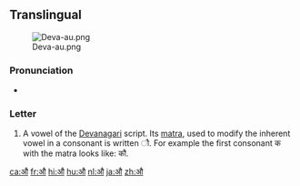 {{Devanagari character info|hex=914|name=DEVANAGARI LETTER AU}}
==Translingual==
[[File:Deva-au.png|thumb]]

===Pronunciation===
* {{IPA|/ɔː/|/aʊ/|/əʊ/|lang=mul}}

===Letter===
{{mul-Deva|au}}

# A vowel of the [[Devanagari]] script.  Its [[matra]], used to modify the inherent vowel in a consonant is written &#x094C;.  For example the first consonant क with the matra looks like: कौ.

[[ca:औ]]
[[fr:औ]]
[[hi:औ]]
[[hu:औ]]
[[nl:औ]]
[[ja:औ]]
[[zh:औ]]